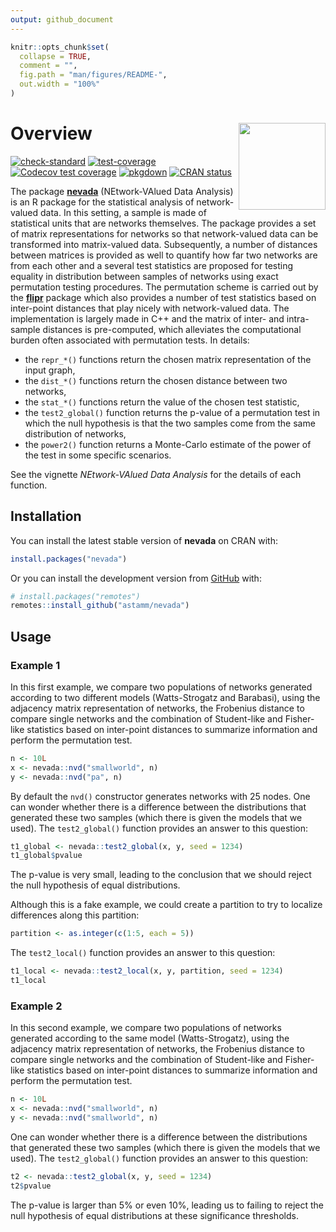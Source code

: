 ```yaml
---
output: github_document
---
```


<!-- README.md is generated from README.Rmd. Please edit that file -->

```r
knitr::opts_chunk$set(
  collapse = TRUE,
  comment = "",
  fig.path = "man/figures/README-",
  out.width = "100%"
)
```

# Overview <a href='https://astamm.github.io/nevada/'><img src='man/figures/logo.png' align="right" height="139" /></a>

<!-- badges: start -->
[![check-standard](https://github.com/astamm/nevada/workflows/R-CMD-check/badge.svg)](https://github.com/astamm/nevada/actions)
[![test-coverage](https://github.com/astamm/nevada/workflows/test-coverage/badge.svg)](https://github.com/astamm/nevada/actions)
[![Codecov test coverage](https://codecov.io/gh/astamm/nevada/branch/master/graph/badge.svg)](https://codecov.io/gh/astamm/nevada?branch=master)
[![pkgdown](https://github.com/astamm/nevada/workflows/pkgdown/badge.svg)](https://github.com/astamm/nevada/actions)
[![CRAN status](https://www.r-pkg.org/badges/version/nevada)](https://CRAN.R-project.org/package=nevada)
<!-- badges: end -->

The package [**nevada**](https://astamm.github.io/nevada/) (NEtwork-VAlued Data Analysis) is an R package for the statistical analysis of network-valued data. In this setting, a sample is made of statistical units that are networks themselves. The package provides a set of matrix representations for networks so that network-valued data can be transformed into matrix-valued data. Subsequently, a number of distances between matrices is provided as well to quantify how far two networks are from each other and a several test statistics are proposed for testing equality in distribution between samples of networks using exact permutation testing procedures. The permutation scheme is carried out by the [**flipr**](https://astamm.github.io/flipr/) package which also provides a number of test statistics based on inter-point distances that play nicely with network-valued data. The implementation is largely made in C++ and the matrix of inter- and intra-sample distances is pre-computed, which alleviates the computational burden often associated with permutation tests. In details:

* the `repr_*()` functions return the chosen matrix representation of the input graph,
* the `dist_*()` functions return the chosen distance between two networks,
* the `stat_*()` functions return the value of the chosen test statistic,
* the `test2_global()` function returns the p-value of a permutation test in which the null hypothesis is that the two samples come from the same distribution of networks,
* the `power2()` function returns a Monte-Carlo estimate of the power of the test in some specific scenarios.

See the vignette *NEtwork-VAlued Data Analysis* for the details of each function.

## Installation

You can install the latest stable version of **nevada** on CRAN with:
``` r
install.packages("nevada")
```

Or you can install the development version from [GitHub](https://github.com/) with:

``` r
# install.packages("remotes")
remotes::install_github("astamm/nevada")
```

## Usage

### Example 1

In this first example, we compare two populations of networks generated according to two different models (Watts-Strogatz and Barabasi), using the adjacency matrix representation of networks, the Frobenius distance to compare single networks and the combination of Student-like and Fisher-like statistics based on inter-point distances to summarize information and perform the permutation test.

```r
n <- 10L
x <- nevada::nvd("smallworld", n)
y <- nevada::nvd("pa", n)
```

By default the `nvd()` constructor generates networks with 25 nodes. One can wonder whether there is a difference between the distributions that generated these two samples (which there is given the models that we used). The `test2_global()` function provides an answer to this question:
```r
t1_global <- nevada::test2_global(x, y, seed = 1234)
t1_global$pvalue
```

The p-value is very small, leading to the conclusion that we should reject the null hypothesis of equal distributions.

Although this is a fake example, we could create a partition to try to localize differences along this partition:
```r
partition <- as.integer(c(1:5, each = 5))
```

The `test2_local()` function provides an answer to this question:
```r
t1_local <- nevada::test2_local(x, y, partition, seed = 1234)
t1_local
```

### Example 2

In this second example, we compare two populations of networks generated according to the same model (Watts-Strogatz), using the adjacency matrix representation of networks, the Frobenius distance to compare single networks and the combination of Student-like and Fisher-like statistics based on inter-point distances to summarize information and perform the permutation test.

```r
n <- 10L
x <- nevada::nvd("smallworld", n)
y <- nevada::nvd("smallworld", n)
```

One can wonder whether there is a difference between the distributions that generated these two samples (which there is given the models that we used). The `test2_global()` function provides an answer to this question:
```r
t2 <- nevada::test2_global(x, y, seed = 1234)
t2$pvalue
```

The p-value is larger than 5% or even 10%, leading us to failing to reject the null hypothesis of equal distributions at these significance thresholds.
